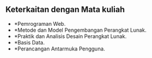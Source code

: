 ## Keterkaitan dengan Mata kuliah 

- *Pemrograman Web.                               
- *Metode dan Model Pengembangan Perangkat Lunak. 
- *Praktik dan Analisis Desain Perangkat Lunak.   
- *Basis Data.                                    
- *Perancangan Antarmuka Pengguna.                